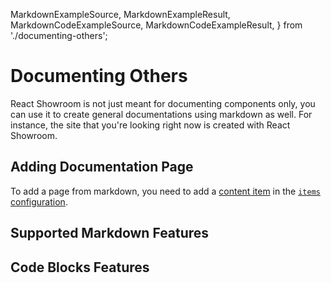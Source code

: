   MarkdownExampleSource,
  MarkdownExampleResult,
  MarkdownCodeExampleSource,
  MarkdownCodeExampleResult,
} from './documenting-others';

<Head>
  <meta
    name="description"
    content="Learn how to create documentations with React Showroom"
  ></meta>
</Head>

# Documenting Others

React Showroom is not just meant for documenting components only, you can use it to create general documentations using markdown as well. For instance, the site that you're looking right now is created with React Showroom.

## Adding Documentation Page

To add a page from markdown, you need to add a [content item](/api/configuration#content-item) in the [`items` configuration](/api/configuration#items).

## Supported Markdown Features

<MarkdownExampleSource />

<MarkdownExampleResult />

## Code Blocks Features

<MarkdownCodeExampleSource />

<MarkdownCodeExampleResult />
